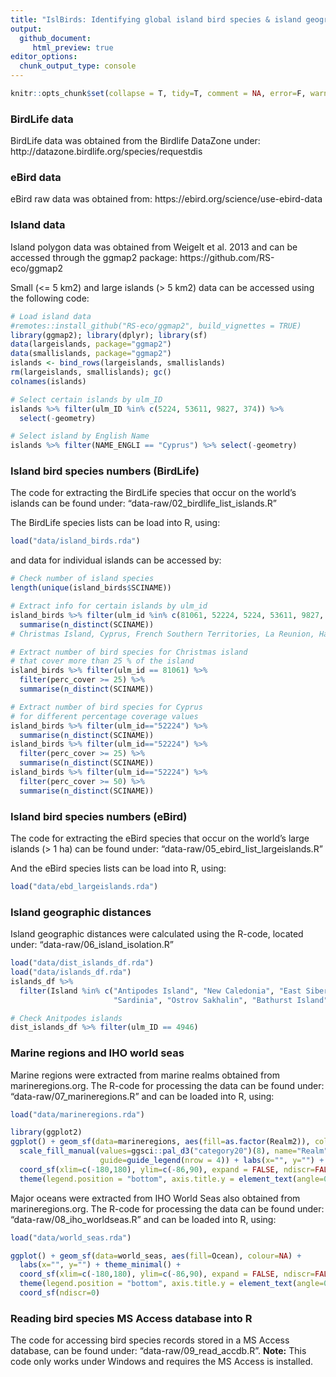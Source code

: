 ```yaml
---
title: "IslBirds: Identifying global island bird species & island geographic distances"
output: 
  github_document:
     html_preview: true
editor_options: 
  chunk_output_type: console
---
```


```r
knitr::opts_chunk$set(collapse = T, tidy=T, comment = NA, error=F, warning=F, message=F, eval=F, echo=T, fig.path="figures/", dpi = 1000)
```

### BirdLife data

BirdLife data was obtained from the Birdlife DataZone under: http://datazone.birdlife.org/species/requestdis

### eBird data

eBird raw data was obtained from: https://ebird.org/science/use-ebird-data

### Island data

Island polygon data was obtained from Weigelt et al. 2013 and can be accessed through the ggmap2 package: https://github.com/RS-eco/ggmap2

Small (<= 5 km2) and large islands (> 5 km2) data can be accessed using the following code:

```r
# Load island data
#remotes::install_github("RS-eco/ggmap2", build_vignettes = TRUE)
library(ggmap2); library(dplyr); library(sf)
data(largeislands, package="ggmap2")
data(smallislands, package="ggmap2")
islands <- bind_rows(largeislands, smallislands)
rm(largeislands, smallislands); gc()
colnames(islands)

# Select certain islands by ulm_ID
islands %>% filter(ulm_ID %in% c(5224, 53611, 9827, 374)) %>% 
  select(-geometry)

# Select island by English Name
islands %>% filter(NAME_ENGLI == "Cyprus") %>% select(-geometry)
```

### Island bird species numbers (BirdLife)

The code for extracting the BirdLife species that occur on the world's islands can be found under: "data-raw/02_birdlife_list_islands.R"

The BirdLife species lists can be load into R, using: 

```r
load("data/island_birds.rda")
```

and data for individual islands can be accessed by:

```r
# Check number of island species
length(unique(island_birds$SCINAME))

# Extract info for certain islands by ulm_id
island_birds %>% filter(ulm_id %in% c(81061, 52224, 5224, 53611, 9827, 374)) %>% 
  summarise(n_distinct(SCINAME)) 
# Christmas Island, Cyprus, French Southern Territories, La Reunion, Hawaii, Isla Hermite - Chile

# Extract number of bird species for Christmas island
# that cover more than 25 % of the island
island_birds %>% filter(ulm_id == 81061) %>%
  filter(perc_cover >= 25) %>%
  summarise(n_distinct(SCINAME))

# Extract number of bird species for Cyprus
# for different percentage coverage values
island_birds %>% filter(ulm_id=="52224") %>% 
  summarise(n_distinct(SCINAME))
island_birds %>% filter(ulm_id=="52224") %>% 
  filter(perc_cover >= 25) %>%
  summarise(n_distinct(SCINAME))
island_birds %>% filter(ulm_id=="52224") %>% 
  filter(perc_cover >= 50) %>%
  summarise(n_distinct(SCINAME))
```

### Island bird species numbers (eBird)

The code for extracting the eBird species that occur on the world's large islands (> 1 ha) can be found under: "data-raw/05_ebird_list_largeislands.R"

And the eBird species lists can be load into R, using: 

```r
load("data/ebd_largeislands.rda")
```

### Island geographic distances

Island geographic distances were calculated using the R-code, located under: "data-raw/06_island_isolation.R"

```r
load("data/dist_islands_df.rda")
load("data/islands_df.rda")
islands_df %>% 
  filter(Island %in% c("Antipodes Island", "New Caledonia", "East Siberian Sea Islands", 
                       "Sardinia", "Ostrov Sakhalin", "Bathurst Island", "Sri Lanka"))

# Check Anitpodes islands
dist_islands_df %>% filter(ulm_ID == 4946)
```

### Marine regions and IHO world seas

Marine regions were extracted from marine realms obtained from marineregions.org. The R-code for processing the data can be found under: "data-raw/07_marineregions.R" and can be loaded into R, using:

```r
load("data/marineregions.rda")

library(ggplot2)
ggplot() + geom_sf(data=marineregions, aes(fill=as.factor(Realm2)), colour=NA) + 
  scale_fill_manual(values=ggsci::pal_d3("category20")(8), name="Realm", 
                    guide=guide_legend(nrow = 4)) + labs(x="", y="") + theme_minimal() + 
  coord_sf(xlim=c(-180,180), ylim=c(-86,90), expand = FALSE, ndiscr=FALSE) + 
  theme(legend.position = "bottom", axis.title.y = element_text(angle=0, hjust=0)) 
```

Major oceans were extracted from IHO World Seas also obtained from marineregions.org. The R-code for processing the data can be found under: "data-raw/08_iho_worldseas.R" and can be loaded into R, using:

```r
load("data/world_seas.rda")

ggplot() + geom_sf(data=world_seas, aes(fill=Ocean), colour=NA) + 
  labs(x="", y="") + theme_minimal() + 
  coord_sf(xlim=c(-180,180), ylim=c(-86,90), expand = FALSE, ndiscr=FALSE) + 
  theme(legend.position = "bottom", axis.title.y = element_text(angle=0, hjust=0)) + 
  coord_sf(ndiscr=0)
```

### Reading bird species MS Access database into R

The code for accessing bird species records stored in a MS Access database, can be found under: "data-raw/09_read_accdb.R". **Note:** This code only works under Windows and requires the MS Access is installed.